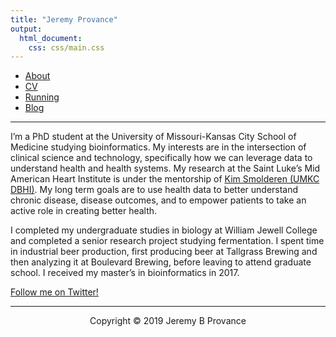 ```yaml
---
title: "Jeremy Provance"
output: 
  html_document:
    css: css/main.css
---
```

<nav>
  <ul>
	  <li><a href="/">About</a></li>
    <li><a href="/cv">CV</a></li>
		<li><a href="/running">Running</a></li>
    <li><a href="/blog">Blog</a></li>
	</ul>
</nav>

***

I'm a PhD student at the University of Missouri-Kansas City School of Medicine studying bioinformatics. My interests are in the intersection of clinical science and technology, specifically how we can leverage data to understand health and health systems. My research at the Saint Luke's Mid American Heart Institute is under the mentorship of [Kim Smolderen (UMKC DBHI)](http://med.umkc.edu/dir/Smolderen-Kim/). My long term goals are to use health data to better understand chronic disease, disease outcomes, and to empower patients to take an active role in creating better health.

I completed my undergraduate studies in biology at William Jewell College and completed a senior research project studying fermentation. I spent time in industrial beer production, first producing beer at Tallgrass Brewing and then analyzing it at Boulevard Brewing, before leaving to attend graduate school. I received my master's in bioinformatics in 2017.

[Follow me on Twitter!](https://twitter.com/jeremyprovance)

***

<center> Copyright © 2019 Jeremy B Provance </center>

